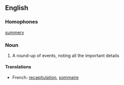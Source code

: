 ==English==
===Homophones===
[[summery]]
===Noun===
# A round-up of events, noting all the important details
====Translations====
*French: [[recapitulation]], [[sommaire]]